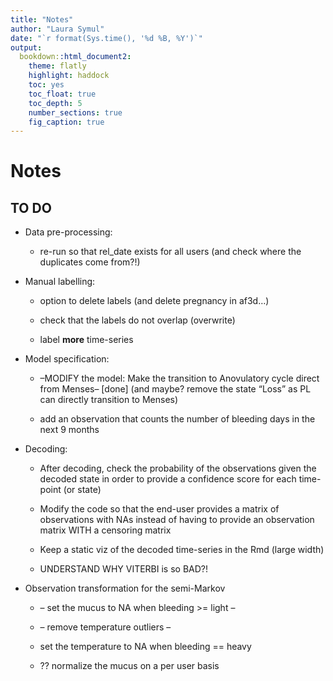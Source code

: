 ```yaml
---
title: "Notes"
author: "Laura Symul"
date: "`r format(Sys.time(), '%d %B, %Y')`"
output: 
  bookdown::html_document2: 
    theme: flatly
    highlight: haddock
    toc: yes
    toc_float: true
    toc_depth: 5
    number_sections: true
    fig_caption: true
---
```


# Notes

## TO DO

- Data pre-processing:

    + re-run so that rel_date exists for all users (and check where the duplicates come from?!)

- Manual labelling:

    + option to delete labels (and delete pregnancy in af3d...)
    
    + check that the labels do not overlap (overwrite)
    
    + label __more__ time-series
    
    
- Model specification:

    + --MODIFY the model: Make the transition to Anovulatory cycle direct from Menses-- [done] (and maybe? remove the state "Loss" as PL can directly transition to Menses)
    
    + add an observation that counts the number of bleeding days in the next 9 months

- Decoding:

    + After decoding, check the probability of the observations given the decoded state in order to provide a confidence score for each time-point (or state)
    
    + Modify the code so that the end-user provides a matrix of observations with NAs instead of having to provide an observation matrix WITH a censoring matrix
    
    + Keep a static viz of the decoded time-series in the Rmd (large width)
    
    + UNDERSTAND WHY VITERBI is so BAD?!



- Observation transformation for the semi-Markov

    + -- set the mucus to NA when bleeding >= light --
    
    + -- remove temperature outliers --
    
    + set the temperature to NA when bleeding == heavy
    
    + ?? normalize the mucus on a per user basis
    
    
    




